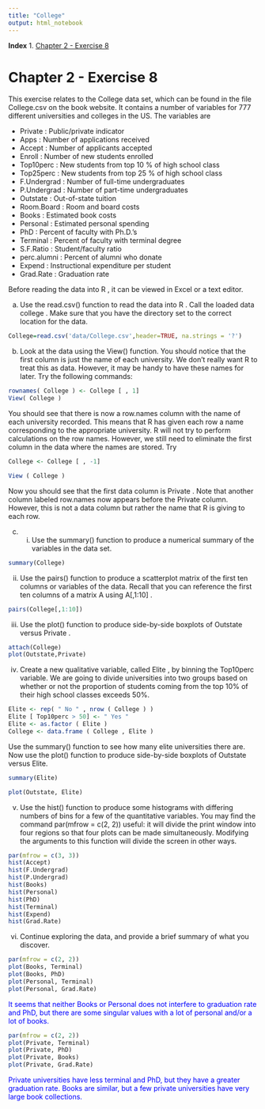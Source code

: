 ```yaml
---
title: "College"
output: html_notebook
---
```



**Index**
1. [Chapter 2 - Exercise 8](#id1)

<h1> Chapter 2 - Exercise 8</h1><a name='id1'></a>

This exercise relates to the College data set, which can be found in the file College.csv on the book website. It contains a number of variables for 777 different universities and colleges in the US. The variables are

+ Private : Public/private indicator  
+ Apps : Number of applications received  
+ Accept : Number of applicants accepted  
+ Enroll : Number of new students enrolled  
+ Top10perc : New students from top 10 % of high school class  
+ Top25perc : New students from top 25 % of high school class  
+ F.Undergrad : Number of full-time undergraduates  
+ P.Undergrad : Number of part-time undergraduates  
+ Outstate : Out-of-state tuition  
+ Room.Board : Room and board costs  
+ Books : Estimated book costs  
+ Personal : Estimated personal spending  
+ PhD : Percent of faculty with Ph.D.’s  
+ Terminal : Percent of faculty with terminal degree  
+ S.F.Ratio : Student/faculty ratio  
+ perc.alumni : Percent of alumni who donate  
+ Expend : Instructional expenditure per student  
+ Grad.Rate : Graduation rate  

Before reading the data into R , it can be viewed in Excel or a text editor.

(a) Use the read.csv() function to read the data into R . Call the loaded data college . Make sure that you have the directory set to the correct location for the data.

```r
College=read.csv('data/College.csv',header=TRUE, na.strings = '?')
```

(b) Look at the data using the View() function. You should notice that the first column is just the name of each university. We don’t really want R to treat this as data. However, it may be handy to have these names for later. Try the following commands:

```r
rownames( College ) <- College [ , 1]
View( College )
```

You should see that there is now a row.names column with the name of each university recorded. This means that R has given each row a name corresponding to the appropriate university. R will not try to perform calculations on the row names. However, we still need to eliminate the first column in the data where the names are stored. Try

```r
College <- College [ , -1]
```
```r
View ( College )
```

Now you should see that the first data column is Private . Note that another column labeled row.names now appears before the Private column. However, this is not a data column but rather the name that R is giving to each row.

(c) i. Use the summary() function to produce a numerical summary of the variables in the data set.

```r
summary(College)
```


ii. Use the pairs() function to produce a scatterplot matrix of the first ten columns or variables of the data. Recall that you can reference the first ten columns of a matrix A using A[,1:10] .

```r
pairs(College[,1:10])
```



iii. Use the plot() function to produce side-by-side boxplots of Outstate versus Private .

```r
attach(College)
plot(Outstate,Private)
```


iv. Create a new qualitative variable, called Elite , by binning the Top10perc variable. We are going to divide universities into two groups based on whether or not the proportion of students coming from the top 10% of their high school classes exceeds 50%.

```r
Elite <- rep( " No " , nrow ( College ) )
Elite [ Top10perc > 50] <- " Yes "
Elite <- as.factor ( Elite )
College <- data.frame ( College , Elite )
```

Use the summary() function to see how many elite universities there are. Now use the plot() function to produce side-by-side boxplots of Outstate versus Elite.

```r
summary(Elite)
```
```r
plot(Outstate, Elite)
```


v. Use the hist() function to produce some histograms with differing numbers of bins for a few of the quantitative variables. You may find the command par(mfrow = c(2, 2)) useful: it will divide the print window into four regions so that four plots can be made simultaneously. Modifying the arguments to this function will divide the screen in other ways.

```r
par(mfrow = c(3, 3))
hist(Accept)
hist(F.Undergrad)
hist(P.Undergrad)
hist(Books)
hist(Personal)
hist(PhD)
hist(Terminal)
hist(Expend)
hist(Grad.Rate)
```


vi. Continue exploring the data, and provide a brief summary of what you discover.

```r
par(mfrow = c(2, 2))
plot(Books, Terminal)
plot(Books, PhD)
plot(Personal, Terminal)
plot(Personal, Grad.Rate)
```
<span style="color:blue">
It seems that neither Books or Personal does not interfere to graduation rate and PhD, but there are some singular values with a lot of personal and/or a lot of books.
</span>

```r
par(mfrow = c(2, 2))
plot(Private, Terminal)
plot(Private, PhD)
plot(Private, Books)
plot(Private, Grad.Rate)
```
<span style="color:blue">Private universities have less terminal and PhD, but they have a greater graduation rate. Books are similar, but a few private universities have very large book collections.</span>